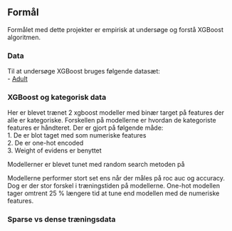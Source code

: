 
## Formål
Formålet med dette projekter er empirisk at undersøge og forstå XGBoost algoritmen. 

### Data
Til at undersøge XGBoost bruges følgende datasæt:   
  - [Adult](https://rpubs.com/H_Zhu/235617)

### XGBoost og kategorisk data
Her er blevet trænet 2 xgboost modeller med binær target på features der alle er kategoriske. Forskellen på modellerne er hvordan de kategoriste features er håndteret. Der er gjort på følgende måde:  
  1. De er blot taget med som numeriske features  
  2. De er one-hot encoded  
  3. Weight of evidens er benyttet  

Modellerner er blevet tunet med random search metoden på 

Modellerne performer stort set ens når der måles på roc auc og accuracy. Dog er der stor forskel i træningstiden på modellerne. One-hot modellen tager omtrent 25 % længere tid at tune end modellen med de numeriske features.




### Sparse vs dense træningsdata
